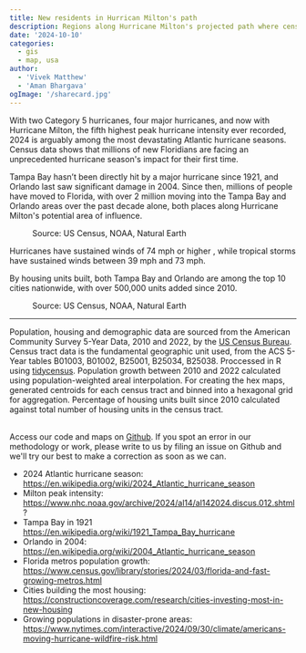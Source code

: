 ```yaml
---
title: New residents in Hurrican Milton's path
description: Regions along Hurricane Milton's projected path where census data shows substantial increases in population and housing in the last decade
date: '2024-10-10'
categories:
  - gis
  - map, usa
author: 
  - 'Vivek Matthew'
  - 'Aman Bhargava'
ogImage: '/sharecard.jpg'
---
```


<script>import Counter from '$components/charts/LineChart.svelte'

</script>

With two Category 5 hurricanes, four major hurricanes, and now with Hurricane Milton, the fifth highest peak hurricane intensity ever recorded, 2024 is arguably among the most devastating Atlantic hurricane seasons. Census data shows that millions of new Floridians are facing an unprecedented hurricane season's impact for their first time.

Tampa Bay hasn’t been directly hit by a major hurricane since 1921, and Orlando last saw significant damage in 2004. Since then, millions of people have moved to Florida, with over 2 million moving into the Tampa Bay and Orlando areas over the past decade alone, both places along Hurricane Milton's potential area of influence.


<figure class="h-full w-full">
  <svelte:component this={MainMap}/>
  <caption>Source: US Census, NOAA, Natural Earth</caption> 
</figure>

Hurricanes have sustained <span class="highlight highlight-hurricane"> winds of 74 mph or higher </span>, while tropical storms have sustained <span class="highlight highlight-tropical">winds between 39 mph and 73 mph</span>.

By housing units built, both Tampa Bay and Orlando are among the top 10 cities nationwide, with over 500,000 units added since 2010.

<figure class="h-full w-full">
  <svelte:component this={HousingMap}/>
  <caption>Source: US Census, NOAA, Natural Earth</caption> 
</figure>

<hr/>


<Methodology>
<span slot="content">

Population, housing and demographic data are sourced from the American Community Survey 5-Year Data, 2010 and 2022, by the [US Census Bureau](https://data.census.gov/). Census tract data is the fundamental geographic unit used, from the ACS 5-Year tables B01003, B01002, B25001, B25034, B25038. Proccessed in R using [tidycensus](https://walker-data.com/tidycensus/). 
Population growth between 2010 and 2022 calculated using population-weighted areal interpolation. For creating the hex maps, generated centroids for each census tract and binned into a hexagonal grid for aggregation. Percentage of housing units built since 2010 calculated against total number of housing units in the census tract.  
<br/>

Access our code and maps on [Github](https://github.com/diagram-chasing/milton). If you spot an error in our methodology or work, please write to us by filing an issue on Github and we'll try our best to make a correction as soon as we can.

</span>

</Methodology>

<References>
<span slot="content">


- 2024 Atlantic hurricane season: https://en.wikipedia.org/wiki/2024_Atlantic_hurricane_season
- Milton peak intensity: https://www.nhc.noaa.gov/archive/2024/al14/al142024.discus.012.shtml?
- Tampa Bay in 1921 https://en.wikipedia.org/wiki/1921_Tampa_Bay_hurricane
- Orlando in 2004: https://en.wikipedia.org/wiki/2004_Atlantic_hurricane_season
- Florida metros population growth: https://www.census.gov/library/stories/2024/03/florida-and-fast-growing-metros.html
- Cities building the most housing: https://constructioncoverage.com/research/cities-investing-most-in-new-housing
- Growing populations in disaster-prone areas: https://www.nytimes.com/interactive/2024/09/30/climate/americans-moving-hurricane-wildfire-risk.html

</span>
</References>
